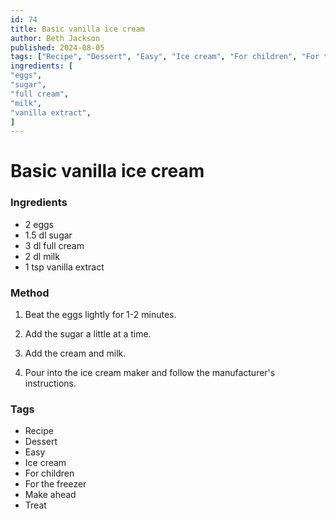 ```yaml
---
id: 74
title: Basic vanilla ice cream
author: Beth Jackson
published: 2024-08-05
tags: ["Recipe", "Dessert", "Easy", "Ice cream", "For children", "For the freezer", "Make ahead", "Treat"]
ingredients: [
"eggs",
"sugar",
"full cream",
"milk",
"vanilla extract",
]
---
```


# Basic vanilla ice cream

<BlogTextWrapper>

### Ingredients

- 2 eggs
- 1.5 dl sugar
- 3 dl full cream
- 2 dl milk
- 1 tsp vanilla extract

</BlogTextWrapper>

<BlogTextWrapper>

### Method

1. Beat the eggs lightly for 1-2 minutes.

2. Add the sugar a little at a time.

3. Add the cream and milk.

4. Pour into the ice cream maker and follow the manufacturer's instructions.

</BlogTextWrapper>

<BlogTextWrapper>

### Tags

- Recipe
- Dessert
- Easy
- Ice cream
- For children
- For the freezer
- Make ahead
- Treat

</BlogTextWrapper>
